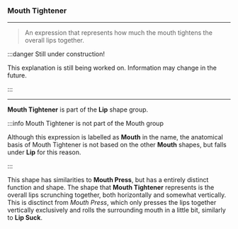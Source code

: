
### Mouth Tightener

***

> An expression that represents how much the 
> mouth tightens the overall lips together.

:::danger Still under construction!

This explanation is still being worked on. 
Information may change in the future.

:::

***

**Mouth Tightener** is part of 
the <ContextModal comp={LipContext}><b>Lip</b></ContextModal> 
shape group.

:::info Mouth Tightener is not part of the Mouth group

Although this expression is labelled as **Mouth** in the name, the anatomical basis 
of Mouth Tightener is not based on the other **Mouth** shapes, but falls under **Lip** for this 
reason.

:::

This shape has similarities to **Mouth Press**, but has a entirely distinct function and shape. 
The shape that **Mouth Tightener** represents is the overall lips scrunching together, both horizontally 
and somewhat vertically. This is disctinct from *Mouth Press*, which only presses the lips together 
vertically exclusively and rolls the surrounding mouth in a little bit, similarly to **Lip Suck**.